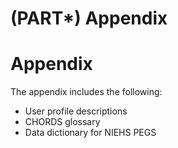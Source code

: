 # (PART\*) Appendix {.unnumbered .unlisted}

# **Appendix** {-}

The appendix includes the following:

* User profile descriptions
* CHORDS glossary
* Data dictionary for NIEHS PEGS 
